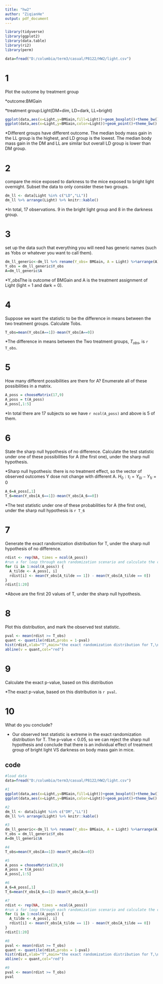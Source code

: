 ```yaml
---
title: "hw2"
author: "ZiqianHe"
output: pdf_document
---
```


```r
library(tidyverse)
library(ggplot2)
library(data.table)
library(ri2)
library(perm)
```

```r
data=fread("D:/columbia/term3/casual/P8122/HW2/light.csv")
```

# 1
Plot the outcome by treatment group

*outcome:BMGain

*treatment group:Light(DM=dim, LD=dark, LL=bright)

```r
ggplot(data,aes(x=Light,y=BMGain,fill=Light))+geom_boxplot()+theme_bw()
ggplot(data,aes(x=Light,y=BMGain,color=Light))+geom_point()+theme_bw()
```
*Different groups have different outcome. The median body mass gain in the LL group is the highest, and LD group is the lowest. The median body mass gain in the DM and LL are similar but overall LD group is lower than DM group.

# 2
compare the mice exposed to darkness to the mice exposed to bright light overnight. Subset the data to only consider these two groups.

```r
dm_ll <- data[Light %in% c("LD","LL")]
dm_ll %>% arrange(Light) %>% knitr::kable()
```

*In total, 17 observations. 9 in the bright light group and 8 in the darkness group.

# 3
set up the data such that everything you will need has generic names (such as Yobs or whatever you want to call them). 
```r
dm_ll_generic<-dm_ll %>% rename(Y_obs= BMGain, A = Light) %>%arrange(A) %>%  mutate(A=ifelse(A=="LL",1,0))
Y_obs = dm_ll_generic$Y_obs
A=dm_ll_generic$A
```
*Y_obsThe is outcome of BMGain and A is the treatment assignment of Light (light = 1 and dark = 0).

# 4
Suppose we want the statistic to be the difference in means between the two treatment groups. Calculate Tobs.

```r
T_obs=mean(Y_obs[A==1])-mean(Y_obs[A==0])
```

*The difference in means between the Two treatment groups, $T_{obs}$, is `r T_obs`.

# 5
How many different possibilities are there for A? Enumerate all of these possibilities in a matrix.
```r
A_poss = chooseMatrix(17,9)
A_poss = t(A_poss)
A_poss[,1:5]
```

*In total there are 17 subjects so we have `r ncol(A_poss)` and above is 5 of them.


# 6

State the sharp null hypothesis of no difference.  Calculate the test statistic under one of these possibilities for A (the first one), under the sharp null hypothesis.

*Sharp null hypothesis: there is no treatment effect, so the vector of observed outcomes Y dose not change with different A. $H_0: \tau_i = Y_{0i} - Y_{1i} = 0$
```r
A_6=A_poss[,1]
T_6=mean(Y_obs[A_6==1])-mean(Y_obs[A_6==0])
```

*The test statistic under one of these probabilities for A (the first one), under the sharp null hypothesis is `r T_6`


# 7
Generate the exact randomization distribution for T, under the sharp null hypothesis of no difference.
```r
rdist <- rep(NA, times = ncol(A_poss)) 
#run a for loop through each randomization scenario and calculate the corresponding test statistic, then  
for (i in 1:ncol(A_poss)) {
  A_tilde <- A_poss[, i]
  rdist[i] <- mean(Y_obs[A_tilde == 1]) - mean(Y_obs[A_tilde == 0])
}
rdist[1:20]
```

*Above are the first 20 values of T, under the sharp null hypothesis. 

# 8
Plot this distribution, and mark the observed test statistic.

```r
pval <- mean(rdist >= T_obs)
quant <- quantile(rdist,probs = 1-pval)
hist(rdist,xlab="T",main="the exact randomization distribution for T,\nunder the sharp null hypothesis of no difference")
abline(v = quant,col="red")
```

# 9
Calculate the exact p-value, based on this distribution

*The exact p-value, based on this distribution is `r pval`.

# 10

What do you conclude?

* Our observed test statistic is extreme in the exact randomization distribution for T. The p-value < 0.05, so we can reject the sharp null hypothesis and conclude that there is an individual effect of treatment group of bright light VS darkness on body mass gain in mice.



## code
```r
#load data
data=fread("D:/columbia/term3/casual/P8122/HW2/light.csv")

#1
ggplot(data,aes(x=Light,y=BMGain,fill=Light))+geom_boxplot()+theme_bw()
ggplot(data,aes(x=Light,y=BMGain,color=Light))+geom_point()+theme_bw()

#2
dm_ll <- data[Light %in% c("DM","LL")]
dm_ll %>% arrange(Light) %>% knitr::kable()

#3
dm_ll_generic<-dm_ll %>% rename(Y_obs= BMGain, A = Light) %>%arrange(A) %>%  mutate(A=ifelse(A=="LL",1,0))
Y_obs = dm_ll_generic$Y_obs
A=dm_ll_generic$A

#4
T_obs=mean(Y_obs[A==1])-mean(Y_obs[A==0])

#5
A_poss = chooseMatrix(19,9)
A_poss = t(A_poss)
A_poss[,1:5]

#6
A_6=A_poss[,1]
T_6=mean(Y_obs[A_6==1])-mean(Y_obs[A_6==0])

#7
rdist <- rep(NA, times = ncol(A_poss)) 
#run a for loop through each randomization scenario and calculate the corresponding test statistic, then  
for (i in 1:ncol(A_poss)) {
  A_tilde <- A_poss[, i]
  rdist[i] <- mean(Y_obs[A_tilde == 1]) - mean(Y_obs[A_tilde == 0])
}
rdist[1:20]

#8
pval <- mean(rdist >= T_obs)
quant <- quantile(rdist,probs = 1-pval)
hist(rdist,xlab="T",main="the exact randomization distribution for T,\nunder the sharp null hypothesis of no difference")
abline(v = quant,col="red")

#9
pval <- mean(rdist >= T_obs)
pval

```

